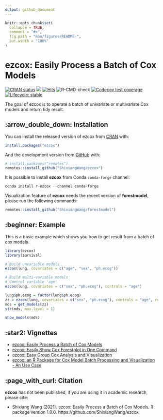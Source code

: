```yaml
---
output: github_document
---
```


<!-- README.md is generated from README.Rmd. Please edit that file -->

```r
knitr::opts_chunk$set(
  collapse = TRUE,
  comment = "#>",
  fig.path = "man/figures/README-",
  out.width = "100%"
)
```
# ezcox: Easily Process a Batch of Cox Models

<!-- badges: start -->
[![CRAN status](https://www.r-pkg.org/badges/version/ezcox)](https://CRAN.R-project.org/package=ezcox)
[![](https://cranlogs.r-pkg.org/badges/grand-total/ezcox?color=blue)](https://cran.r-project.org/package=ezcox)
[![Hits](https://hits.seeyoufarm.com/api/count/incr/badge.svg?url=https%3A%2F%2Fgithub.com%2FShixiangWang%2Fezcox&count_bg=%2379C83D&title_bg=%23555555&icon=fandom.svg&icon_color=%23E7E7E7&title=hits&edge_flat=false)](https://hits.seeyoufarm.com)
![R-CMD-check](https://github.com/ShixiangWang/ezcox/workflows/R-CMD-check/badge.svg)
[![Codecov test coverage](https://codecov.io/gh/ShixiangWang/ezcox/branch/master/graph/badge.svg)](https://codecov.io/gh/ShixiangWang/ezcox?branch=master)
[![Lifecycle: stable](https://img.shields.io/badge/lifecycle-stable-brightgreen.svg)](https://lifecycle.r-lib.org/articles/stages.html)
<!-- badges: end -->

The goal of ezcox is to operate a batch of univariate or multivariate Cox models and return tidy result.

## :arrow_double_down: Installation

You can install the released version of ezcox from [CRAN](https://CRAN.R-project.org) with:

```r
install.packages("ezcox")
```

And the development version from [GitHub](https://github.com/) with:

```r
# install.packages("remotes")
remotes::install_github("ShixiangWang/ezcox")
```

It is possible to install **ezcox** from Conda `conda-forge` channel:

```r
conda install r-ezcox --channel conda-forge
```

Visualization feature of **ezcox** needs the recent version of **forestmodel**, please run the following commands:

```r
remotes::install_github("ShixiangWang/forestmodel")
```

## :beginner: Example

This is a basic example which shows you how to get result from a batch of cox models.

```r
library(ezcox)
library(survival)

# Build unvariable models
ezcox(lung, covariates = c("age", "sex", "ph.ecog"))

# Build multi-variable models
# Control variable 'age'
ezcox(lung, covariates = c("sex", "ph.ecog"), controls = "age")
```

```r
lung$ph.ecog = factor(lung$ph.ecog)
zz = ezcox(lung, covariates = c("sex", "ph.ecog"), controls = "age", return_models=TRUE)
mds = get_models(zz)
str(mds, max.level = 1)

show_models(mds)
```


## :star2: Vignettes

- [ezcox: Easily Process a Batch of Cox Models](https://CRAN.R-project.org/package=ezcox/vignettes/ezcox.html)
- [ezcox: Easily Show Cox Forestplot in One Command](https://CRAN.R-project.org/package=ezcox/vignettes/ezforest.html)
- [ezcox: Easy Group Cox Analysis and Visualization](https://CRAN.R-project.org/package=ezcox/vignettes/ezgroup.html)
- [ezcox: an R Package for Cox Model Batch Processing and Visualization - An Use Case](https://shixiangwang.github.io/ezcox-adv-usage/)

## :page_with_curl: Citation

**ezcox** has not been published, if you are using it in academic research,
please cite:

- Shixiang Wang (2021). ezcox: Easily Process a Batch of Cox Models. R package version 1.0.0.
  https://github.com/ShixiangWang/ezcox
